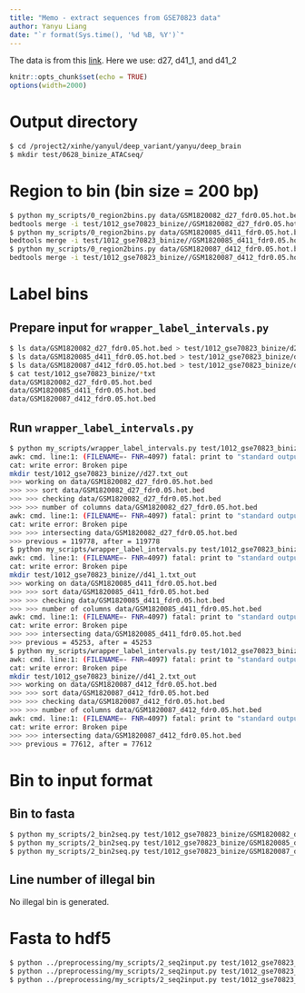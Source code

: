 ```yaml
---
title: "Memo - extract sequences from GSE70823 data"
author: Yanyu Liang
date: "`r format(Sys.time(), '%d %B, %Y')`"
---
```

  
<style>
pre code, pre, code {
  white-space: pre !important;
  overflow-x: scroll !important;
  word-break: keep-all !important;
  word-wrap: initial !important;
}
</style>

The data is from this [link](https://www.ncbi.nlm.nih.gov/geo/query/acc.cgi?acc=GSE70823). Here we use: d27, d41_1, and d41_2  
    
```r
knitr::opts_chunk$set(echo = TRUE)
options(width=2000)
```

# Output directory

```bash
$ cd /project2/xinhe/yanyul/deep_variant/yanyu/deep_brain
$ mkdir test/0628_binize_ATACseq/
```

# Region to bin (bin size = 200 bp)

```bash
$ python my_scripts/0_region2bins.py data/GSM1820082_d27_fdr0.05.hot.bed.sorted.intersect test/1012_gse70823_binize/
bedtools merge -i test/1012_gse70823_binize//GSM1820082_d27_fdr0.05.hot.bed.sorted_bin200.bed.sorted -d -1 -c 4,5 -o collapse,collapse > test/1012_gse70823_binize//GSM1820082_d27_fdr0.05.hot.bed.sorted_bin200.bed.sorted.merged
$ python my_scripts/0_region2bins.py data/GSM1820085_d411_fdr0.05.hot.bed.sorted.intersect test/1012_gse70823_binize/
bedtools merge -i test/1012_gse70823_binize//GSM1820085_d411_fdr0.05.hot.bed.sorted_bin200.bed.sorted -d -1 -c 4,5 -o collapse,collapse > test/1012_gse70823_binize//GSM1820085_d411_fdr0.05.hot.bed.sorted_bin200.bed.sorted.merged
$ python my_scripts/0_region2bins.py data/GSM1820087_d412_fdr0.05.hot.bed.sorted.intersect test/1012_gse70823_binize/
bedtools merge -i test/1012_gse70823_binize//GSM1820087_d412_fdr0.05.hot.bed.sorted_bin200.bed.sorted -d -1 -c 4,5 -o collapse,collapse > test/1012_gse70823_binize//GSM1820087_d412_fdr0.05.hot.bed.sorted_bin200.bed.sorted.merged
```

# Label bins

## Prepare input for `wrapper_label_intervals.py`

```bash
$ ls data/GSM1820082_d27_fdr0.05.hot.bed > test/1012_gse70823_binize/d27.txt
$ ls data/GSM1820085_d411_fdr0.05.hot.bed > test/1012_gse70823_binize/d41_1.txt
$ ls data/GSM1820087_d412_fdr0.05.hot.bed > test/1012_gse70823_binize/d41_2.txt 
$ cat test/1012_gse70823_binize/*txt
data/GSM1820082_d27_fdr0.05.hot.bed
data/GSM1820085_d411_fdr0.05.hot.bed
data/GSM1820087_d412_fdr0.05.hot.bed
```

## Run `wrapper_label_intervals.py`

```bash
$ python my_scripts/wrapper_label_intervals.py test/1012_gse70823_binize/GSM1820082_d27_fdr0.05.hot.bed.sorted_bin200.bed.sorted.merged.final test/1012_gse70823_binize/d27.txt test/1012_gse70823_binize/
awk: cmd. line:1: (FILENAME=- FNR=4097) fatal: print to "standard output" failed (Broken pipe)
cat: write error: Broken pipe
mkdir test/1012_gse70823_binize//d27.txt_out
>>> working on data/GSM1820082_d27_fdr0.05.hot.bed
>>> >>> sort data/GSM1820082_d27_fdr0.05.hot.bed
>>> >>> checking data/GSM1820082_d27_fdr0.05.hot.bed
>>> >>> number of columns data/GSM1820082_d27_fdr0.05.hot.bed
awk: cmd. line:1: (FILENAME=- FNR=4097) fatal: print to "standard output" failed (Broken pipe)
cat: write error: Broken pipe
>>> >>> intersecting data/GSM1820082_d27_fdr0.05.hot.bed
>>> previous = 119778, after = 119778
$ python my_scripts/wrapper_label_intervals.py test/1012_gse70823_binize/GSM1820085_d411_fdr0.05.hot.bed.sorted_bin200.bed.sorted.merged.final test/1012_gse70823_binize/d41_1.txt test/1012_gse70823_binize/
awk: cmd. line:1: (FILENAME=- FNR=4097) fatal: print to "standard output" failed (Broken pipe)
cat: write error: Broken pipe
mkdir test/1012_gse70823_binize//d41_1.txt_out
>>> working on data/GSM1820085_d411_fdr0.05.hot.bed
>>> >>> sort data/GSM1820085_d411_fdr0.05.hot.bed
>>> >>> checking data/GSM1820085_d411_fdr0.05.hot.bed
>>> >>> number of columns data/GSM1820085_d411_fdr0.05.hot.bed
awk: cmd. line:1: (FILENAME=- FNR=4097) fatal: print to "standard output" failed (Broken pipe)
cat: write error: Broken pipe
>>> >>> intersecting data/GSM1820085_d411_fdr0.05.hot.bed
>>> previous = 45253, after = 45253
$ python my_scripts/wrapper_label_intervals.py test/1012_gse70823_binize/GSM1820087_d412_fdr0.05.hot.bed.sorted_bin200.bed.sorted.merged.final test/1012_gse70823_binize/d41_2.txt test/1012_gse70823_binize/
awk: cmd. line:1: (FILENAME=- FNR=4097) fatal: print to "standard output" failed (Broken pipe)
cat: write error: Broken pipe
mkdir test/1012_gse70823_binize//d41_2.txt_out
>>> working on data/GSM1820087_d412_fdr0.05.hot.bed
>>> >>> sort data/GSM1820087_d412_fdr0.05.hot.bed
>>> >>> checking data/GSM1820087_d412_fdr0.05.hot.bed
>>> >>> number of columns data/GSM1820087_d412_fdr0.05.hot.bed
awk: cmd. line:1: (FILENAME=- FNR=4097) fatal: print to "standard output" failed (Broken pipe)
cat: write error: Broken pipe
>>> >>> intersecting data/GSM1820087_d412_fdr0.05.hot.bed
>>> previous = 77612, after = 77612
```

# Bin to input format

## Bin to fasta

```bash
$ python my_scripts/2_bin2seq.py test/1012_gse70823_binize/GSM1820082_d27_fdr0.05.hot.bed.sorted_bin200.bed.sorted.merged.final 
$ python my_scripts/2_bin2seq.py test/1012_gse70823_binize/GSM1820085_d411_fdr0.05.hot.bed.sorted_bin200.bed.sorted.merged.final 
$ python my_scripts/2_bin2seq.py test/1012_gse70823_binize/GSM1820087_d412_fdr0.05.hot.bed.sorted_bin200.bed.sorted.merged.final 
```

## Line number of illegal bin

No illegal bin is generated.

# Fasta to hdf5

```bash
$ python ../preprocessing/my_scripts/2_seq2input.py test/1012_gse70823_binize/GSM1820082_d27_fdr0.05.hot.bed.sorted_bin200.bed.sorted.merged.final.expended.fa test/1012_gse70823_binize/d27.txt_out/
$ python ../preprocessing/my_scripts/2_seq2input.py test/1012_gse70823_binize/GSM1820085_d411_fdr0.05.hot.bed.sorted_bin200.bed.sorted.merged.final.expended.fa test/1012_gse70823_binize/d41_1.txt_out/
$ python ../preprocessing/my_scripts/2_seq2input.py test/1012_gse70823_binize/GSM1820087_d412_fdr0.05.hot.bed.sorted_bin200.bed.sorted.merged.final.expended.fa test/1012_gse70823_binize/d41_2.txt_out/
```